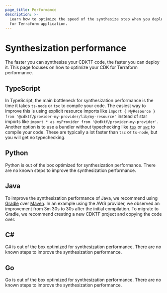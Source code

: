 ```yaml
---
page_title: Performance
description: >-
  Learn how to optimize the speed of the synthesize step when you deploy your CDK
  for Terraform application.
---
```


# Synthesization performance

The faster you can synthesize your CDKTF code, the faster you can deploy it.
This page focuses on how to optimize your CDK for Terraform performance.

## TypeScript

In TypeScript, the main bottleneck for synthesization performance is the time it takes `ts-node` or `tsc` to compile your code.
The easiest way to improve this is using explicit resource imports like `import { MyResource } from '@cdktf/provider-my-provider/lib/my-resource'` instead of star imports like `import * as myProvider from '@cdktf/provider-my-provider'`.
Another option is to use a bundler without typechecking like [`tsx`](https://github.com/esbuild-kit/tsx) or [`swc`](https://swc.rs/) to compile your code. These are typically a lot faster than `tsc` or `ts-node`, but you will get no typechecking.

## Python

Python is out of the box optimized for synthesization performance. There are no known steps to improve the synthesization performance.

## Java

To improve the synthesization performance of Java, we recommend using [Gradle](https://gradle.org/) over [Maven](https://maven.apache.org/). In an example using the AWS provider, we observed an improvement from 3m 30s to 30s after the initial compilation. To migrate to Gradle, we recommend creating a new CDKTF project and copying the code over.

## C#

C# is out of the box optimized for synthesization performance. There are no known steps to improve the synthesization performance.

## Go

Go is out of the box optimized for synthesization performance. There are no known steps to improve the synthesization performance.
